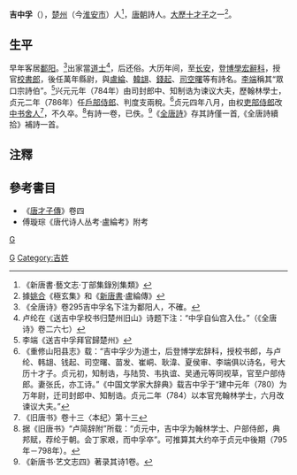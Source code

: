 '''吉中孚'''（{{bd|？||？||}}），[[楚州|楚州]]（今[[淮安市|淮安市]]）人<ref>《新唐書·藝文志·丁部集錄別集類》</ref>，[[唐朝|唐朝]]詩人。[[大歷十才子|大歷十才子]]之一<ref>據[[姚合|姚合]]《極玄集》和《[[新唐書|新唐書]]·盧綸傳》</ref>。

== 生平 ==
早年客居[[鄱阳|鄱阳]]。<ref>《全唐诗》卷295吉中孚名下注为鄱阳人，不確。</ref>出家當[[道士|道士]]<ref>卢纶在《送吉中孚校书归楚州旧山》诗题下注：“中孚自仙宫入仕。”（《全唐诗》卷二六七）</ref>，后还俗。大历年间，至[[长安|长安]]，登[[博學宏辭科|博學宏辭科]]，授官[[校書郎|校書郎]]，後任萬年縣尉，與[[盧綸|盧綸]]、[[韓翃|韓翃]]、[[錢起|錢起]]、[[司空曙|司空曙]]等有詩名。[[李端|李端]]稱其“眾口宗詩伯”。<ref>李端《送吉中孚拜官歸楚州》</ref>兴元元年（784年）由司封郎中、知制诰为谏议大夫，歷翰林學士，贞元二年（786年）任[[戶部侍郎|戶部侍郎]]、判度支兩稅。<ref>《重修山阳县志》载：“吉中孚少为道士，后登博学宏辞科，授校书郎，与卢纶、韩翃、钱起、司空曙、苗发、崔峒、耿湋、夏侯审、李端俱以诗名，号大历十才子。贞元初，知制诰，与陆贽、韦执谊、吴通元等同视草，官至户部侍郎。妻张氏，亦工诗。”《中国文学家大辞典》载吉中孚于“建中元年（780）为万年尉，迁司封郎中、知制诰。贞元二年（784）以本官充翰林学士，六月改谏议大夫。”</ref>贞元四年八月，由权[[吏部侍郎|吏部侍郎]]改[[中书舍人|中书舍人]]<ref>《旧唐书》卷十三〈本纪〉第十三</ref>，不久卒。<ref>据《旧唐书》“卢简辞附”所载：“贞元中，吉中孚为翰林学士、户部侍郎，典邦赋，荐纶于朝。会丁家艰，而中孚卒”。可推算其大约卒于贞元中後期（795年－798年）。</ref>有詩一卷，已佚。<ref>《新唐书·艺文志四》著录其诗1卷。</ref>《[[全唐詩|全唐詩]]》存其詩僅一首,《全唐詩續拾》補詩一首。

==注釋==
{{reflist|2}}

==參考書目==
* 《[[唐才子傳|唐才子傳]]》卷四
* 傅璇琮《唐代诗人丛考·盧綸考》附考



[[Category:唐朝詩人|G]]
[[category:大曆十才子|G]]
[[Category:吉姓|Category:吉姓]]
